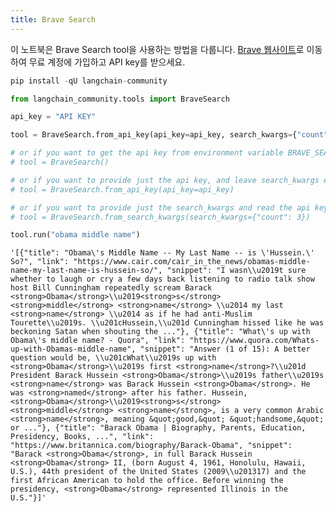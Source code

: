 ```yaml
---
title: Brave Search
---
```


이 노트북은 Brave Search tool을 사용하는 방법을 다룹니다.
[Brave 웹사이트](https://brave.com/search/api/)로 이동하여 무료 계정에 가입하고 API key를 받으세요.

```python
pip install -qU langchain-community
```

```python
from langchain_community.tools import BraveSearch
```

```python
api_key = "API KEY"
```

```python
tool = BraveSearch.from_api_key(api_key=api_key, search_kwargs={"count": 3})

# or if you want to get the api key from environment variable BRAVE_SEARCH_API_KEY, and leave search_kwargs empty
# tool = BraveSearch()

# or if you want to provide just the api key, and leave search_kwargs empty
# tool = BraveSearch.from_api_key(api_key=api_key)

# or if you want to provide just the search_kwargs and read the api key from the BRAVE_SEARCH_API_KEY environment variable
# tool = BraveSearch.from_search_kwargs(search_kwargs={"count": 3})
```

```python
tool.run("obama middle name")
```

```output
'[{"title": "Obama\'s Middle Name -- My Last Name -- is \'Hussein.\' So?", "link": "https://www.cair.com/cair_in_the_news/obamas-middle-name-my-last-name-is-hussein-so/", "snippet": "I wasn\\u2019t sure whether to laugh or cry a few days back listening to radio talk show host Bill Cunningham repeatedly scream Barack <strong>Obama</strong>\\u2019<strong>s</strong> <strong>middle</strong> <strong>name</strong> \\u2014 my last <strong>name</strong> \\u2014 as if he had anti-Muslim Tourette\\u2019s. \\u201cHussein,\\u201d Cunningham hissed like he was beckoning Satan when shouting the ..."}, {"title": "What\'s up with Obama\'s middle name? - Quora", "link": "https://www.quora.com/Whats-up-with-Obamas-middle-name", "snippet": "Answer (1 of 15): A better question would be, \\u201cWhat\\u2019s up with <strong>Obama</strong>\\u2019s first <strong>name</strong>?\\u201d President Barack Hussein <strong>Obama</strong>\\u2019s father\\u2019s <strong>name</strong> was Barack Hussein <strong>Obama</strong>. He was <strong>named</strong> after his father. Hussein, <strong>Obama</strong>\\u2019<strong>s</strong> <strong>middle</strong> <strong>name</strong>, is a very common Arabic <strong>name</strong>, meaning &quot;good,&quot; &quot;handsome,&quot; or ..."}, {"title": "Barack Obama | Biography, Parents, Education, Presidency, Books, ...", "link": "https://www.britannica.com/biography/Barack-Obama", "snippet": "Barack <strong>Obama</strong>, in full Barack Hussein <strong>Obama</strong> II, (born August 4, 1961, Honolulu, Hawaii, U.S.), 44th president of the United States (2009\\u201317) and the first African American to hold the office. Before winning the presidency, <strong>Obama</strong> represented Illinois in the U.S."}]'
```

```python

```